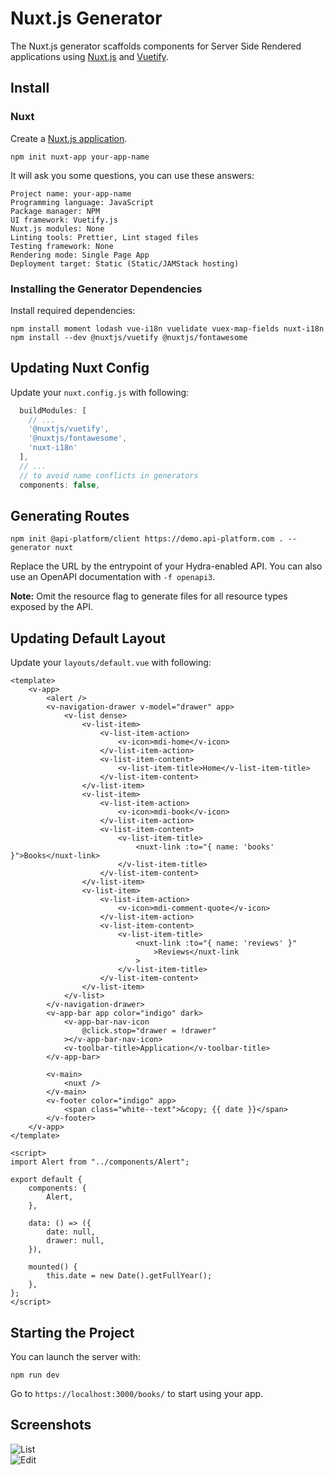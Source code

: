 # Nuxt.js Generator

The Nuxt.js generator scaffolds components for Server Side Rendered applications using [Nuxt.js](https://nuxtjs.org/) and [Vuetify](https://vuetifyjs.com/).

## Install

### Nuxt

Create a [Nuxt.js application](https://nuxtjs.org/guides/get-started/installation#using-create-nuxt-app).

```console
npm init nuxt-app your-app-name
```

It will ask you some questions, you can use these answers:

```console
Project name: your-app-name
Programming language: JavaScript
Package manager: NPM
UI framework: Vuetify.js
Nuxt.js modules: None
Linting tools: Prettier, Lint staged files
Testing framework: None
Rendering mode: Single Page App
Deployment target: Static (Static/JAMStack hosting)
```

### Installing the Generator Dependencies

Install required dependencies:

```console
npm install moment lodash vue-i18n vuelidate vuex-map-fields nuxt-i18n
npm install --dev @nuxtjs/vuetify @nuxtjs/fontawesome
```

## Updating Nuxt Config

Update your `nuxt.config.js` with following:

```javascript
  buildModules: [
    // ...
    '@nuxtjs/vuetify',
    '@nuxtjs/fontawesome',
    'nuxt-i18n'
  ],
  // ...
  // to avoid name conflicts in generators
  components: false,
```

## Generating Routes

```console
npm init @api-platform/client https://demo.api-platform.com . --generator nuxt
```

Replace the URL by the entrypoint of your Hydra-enabled API.
You can also use an OpenAPI documentation with `-f openapi3`.

**Note:** Omit the resource flag to generate files for all resource types exposed by the API.

## Updating Default Layout

Update your `layouts/default.vue` with following:

```vue
<template>
    <v-app>
        <alert />
        <v-navigation-drawer v-model="drawer" app>
            <v-list dense>
                <v-list-item>
                    <v-list-item-action>
                        <v-icon>mdi-home</v-icon>
                    </v-list-item-action>
                    <v-list-item-content>
                        <v-list-item-title>Home</v-list-item-title>
                    </v-list-item-content>
                </v-list-item>
                <v-list-item>
                    <v-list-item-action>
                        <v-icon>mdi-book</v-icon>
                    </v-list-item-action>
                    <v-list-item-content>
                        <v-list-item-title>
                            <nuxt-link :to="{ name: 'books' }">Books</nuxt-link>
                        </v-list-item-title>
                    </v-list-item-content>
                </v-list-item>
                <v-list-item>
                    <v-list-item-action>
                        <v-icon>mdi-comment-quote</v-icon>
                    </v-list-item-action>
                    <v-list-item-content>
                        <v-list-item-title>
                            <nuxt-link :to="{ name: 'reviews' }"
                                >Reviews</nuxt-link
                            >
                        </v-list-item-title>
                    </v-list-item-content>
                </v-list-item>
            </v-list>
        </v-navigation-drawer>
        <v-app-bar app color="indigo" dark>
            <v-app-bar-nav-icon
                @click.stop="drawer = !drawer"
            ></v-app-bar-nav-icon>
            <v-toolbar-title>Application</v-toolbar-title>
        </v-app-bar>

        <v-main>
            <nuxt />
        </v-main>
        <v-footer color="indigo" app>
            <span class="white--text">&copy; {{ date }}</span>
        </v-footer>
    </v-app>
</template>

<script>
import Alert from "../components/Alert";

export default {
    components: {
        Alert,
    },

    data: () => ({
        date: null,
        drawer: null,
    }),

    mounted() {
        this.date = new Date().getFullYear();
    },
};
</script>
```

## Starting the Project

You can launch the server with:

```console
npm run dev
```

Go to `https://localhost:3000/books/` to start using your app.

## Screenshots

![List](images/nuxtjs/create-client-nuxtjs-list.png)  
![Edit](images/nuxtjs/create-client-nuxtjs-edit.png)
